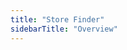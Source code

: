 ```yaml
---
title: "Store Finder"
sidebarTitle: "Overview"
---
```


<CardGroup>
  <Card
    title="How does a Store Finder Work?"
    href="/guides/store-finder/how-does-a-store-finder-work/"
  ></Card>
  <Card
    title="Creating and Managing Location Lists"
    href="/guides/store-finder/creating-and-managing-location-lists/"
  ></Card>
  <Card
    title="How To Implement a Store Finder"
    href="/guides/store-finder/how-to-implement-a-store-finder/"
  ></Card>
  <Card
    title="Setting Up Store Finder Keys"
    href="/guides/store-finder/setting-up-store-finder-keys/"
  ></Card>
</CardGroup>

